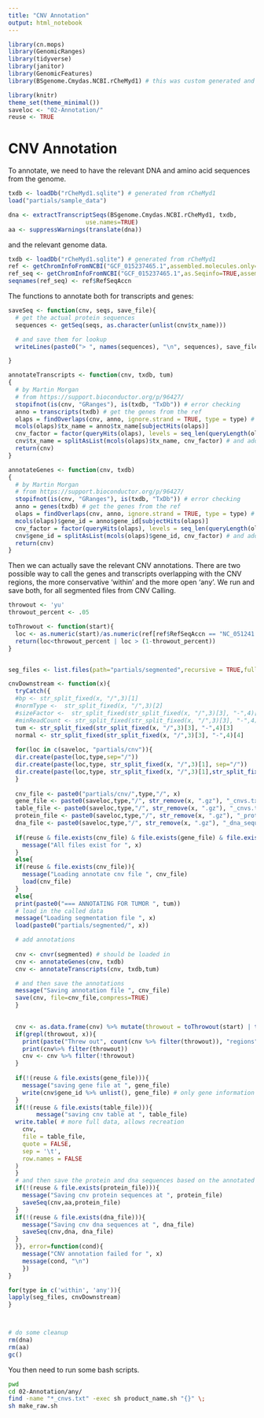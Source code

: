 ```yaml
---
title: "CNV Annotation"
output: html_notebook
---
```

```r
library(cn.mops)
library(GenomicRanges)
library(tidyverse)
library(janitor)
library(GenomicFeatures)
library(BSgenome.Cmydas.NCBI.rCheMyd1) # this was custom generated and should be provided in the GitHub

library(knitr)
theme_set(theme_minimal())
saveloc <- "02-Annotation/"
reuse <- TRUE
```

# CNV Annotation 
To annotate, we need to have the relevant DNA and amino acid sequences from the genome. 
```r
txdb <- loadDb("rCheMyd1.sqlite") # generated from rCheMyd1 
load("partials/sample_data")

dna <- extractTranscriptSeqs(BSgenome.Cmydas.NCBI.rCheMyd1, txdb,
                      use.names=TRUE)
aa <- suppressWarnings(translate(dna))
```
and  the relevant genome data. 
```r
txdb <- loadDb("rCheMyd1.sqlite") # generated from rCheMyd1 
ref <- getChromInfoFromNCBI("GCF_015237465.1",assembled.molecules.only=TRUE,assembly.units = "Primary Assembly")
ref_seq <- getChromInfoFromNCBI("GCF_015237465.1",as.Seqinfo=TRUE,assembled.molecules.only=TRUE,assembly.units = "Primary Assembly")
seqnames(ref_seq) <- ref$RefSeqAccn
```
The functions to annotate both for transcripts and genes: 
```r
saveSeq <- function(cnv, seqs, save_file){
  # get the actual protein sequences
  sequences <- getSeq(seqs, as.character(unlist(cnv$tx_name)))

  # and save them for lookup
  writeLines(paste0("> ", names(sequences), "\n", sequences), save_file)

}

annotateTranscripts <- function(cnv, txdb, tum)
{
  # by Martin Morgan
  # from https://support.bioconductor.org/p/96427/
  stopifnot(is(cnv, "GRanges"), is(txdb, "TxDb")) # error checking
  anno = transcripts(txdb) # get the genes from the ref
  olaps = findOverlaps(cnv, anno, ignore.strand = TRUE, type = type) # find the overlaps
  mcols(olaps)$tx_name = anno$tx_name[subjectHits(olaps)]
  cnv_factor = factor(queryHits(olaps), levels = seq_len(queryLength(olaps)))
  cnv$tx_name = splitAsList(mcols(olaps)$tx_name, cnv_factor) # and add them to the cnvs
  return(cnv)
}

annotateGenes <- function(cnv, txdb)
{
  # by Martin Morgan
  # from https://support.bioconductor.org/p/96427/
  stopifnot(is(cnv, "GRanges"), is(txdb, "TxDb")) # error checking
  anno = genes(txdb) # get the genes from the ref
  olaps = findOverlaps(cnv, anno, ignore.strand = TRUE, type = type) # find the overlaps
  mcols(olaps)$gene_id = anno$gene_id[subjectHits(olaps)]
  cnv_factor = factor(queryHits(olaps), levels = seq_len(queryLength(olaps)))
  cnv$gene_id = splitAsList(mcols(olaps)$gene_id, cnv_factor) # and add them to the cnvs
  return(cnv)
}
```

Then we can actually save the relevant CNV annotations. There are two possible way to call the genes and transcripts overlapping with the CNV regions, the more conservative 'within' and the more open 'any'. We run and save both, for all segmented files from CNV Calling. 
```r
throwout <- 'yu'
throwout_percent <- .05

toThrowout <- function(start){
  loc <- as.numeric(start)/as.numeric(ref[ref$RefSeqAccn == "NC_051241.1",]$SequenceLength)
  return(loc<throwout_percent | loc > (1-throwout_percent))
}


seg_files <- list.files(path="partials/segmented",recursive = TRUE,full.names = FALSE)

cnvDownstream <- function(x){
  tryCatch({
  #bp <- str_split_fixed(x, "/",3)[1]
  #normType <-  str_split_fixed(x, "/",3)[2]
  #sizeFactor <-  str_split_fixed(str_split_fixed(x, "/",3)[3], "-",4)[1]
  #minReadCount <- str_split_fixed(str_split_fixed(x, "/",3)[3], "-",4)[2]
  tum <- str_split_fixed(str_split_fixed(x, "/",3)[3], "-",4)[3]
  normal <- str_split_fixed(str_split_fixed(x, "/",3)[3], "-",4)[4]
  
  for(loc in c(saveloc, "partials/cnv")){
  dir.create(paste(loc,type,sep="/"))
  dir.create(paste(loc,type, str_split_fixed(x, "/",3)[1], sep="/"))
  dir.create(paste(loc,type, str_split_fixed(x, "/",3)[1],str_split_fixed(x, "/",3)[2], sep="/"))
  }
  
  cnv_file <- paste0("partials/cnv/",type,"/", x)
  gene_file <- paste0(saveloc,type,"/", str_remove(x, ".gz"), "_cnvs.txt")
  table_file <- paste0(saveloc,type,"/", str_remove(x, ".gz"), "_cnvs.tsv")
  protein_file <- paste0(saveloc,type,"/", str_remove(x, ".gz"), "_protein_sequences.txt")
  dna_file <- paste0(saveloc,type,"/", str_remove(x, ".gz"), "_dna_sequences.txt")
  
  if(reuse & file.exists(cnv_file) & file.exists(gene_file) & file.exists(table_file) & file.exists(protein_file) & file.exists(dna_file)){
    message("All files exist for ", x)
  }
  else{
  if(reuse & file.exists(cnv_file)){
    message("Loading annotate cnv file ", cnv_file)
    load(cnv_file)
  }
  else{
  print(paste0("=== ANNOTATING FOR TUMOR ", tum))
  # load in the called data
  message("Loading segmentation file ", x)
  load(paste0("partials/segmented/", x))

  # add annotations
  
  cnv <- cnvr(segmented) # should be loaded in 
  cnv <- annotateGenes(cnv, txdb)
  cnv <- annotateTranscripts(cnv, txdb,tum)

  # and then save the annotations
  message("Saving annotation file ", cnv_file)
  save(cnv, file=cnv_file,compress=TRUE)
  }

    
  cnv <- as.data.frame(cnv) %>% mutate(throwout = toThrowout(start) | toThrowout(end))
  if(grepl(throwout, x)){
    print(paste("Threw out", count(cnv %>% filter(throwout)), "regions"))
    print(cnv%>% filter(throwout))
    cnv <- cnv %>% filter(!throwout)
  }
  
  if(!(reuse & file.exists(gene_file))){
    message("saving gene file at ", gene_file)
    write(cnv$gene_id %>% unlist(), gene_file) # only gene information
  }
  if(!(reuse & file.exists(table_file))){
        message("saving cnv table at ", table_file)
  write.table( # more full data, allows recreation
    cnv,
    file = table_file,
    quote = FALSE,
    sep = '\t',
    row.names = FALSE
  )
  }
  # and then save the protein and dna sequences based on the annotated genes
  if(!(reuse & file.exists(protein_file))){
    message("Saving cnv protein sequences at ", protein_file)
    saveSeq(cnv,aa,protein_file)
  }
  if(!(reuse & file.exists(dna_file))){
    message("Saving cnv dna sequences at ", dna_file)
    saveSeq(cnv,dna, dna_file)
  }
  }}, error=function(cond){
    message("CNV annotation failed for ", x) 
    message(cond, "\n")
    })
}

for(type in c('within', 'any')){
lapply(seg_files, cnvDownstream)
}



# do some cleanup
rm(dna)
rm(aa)
gc()
```
You then need to run some bash scripts. 
```bash
pwd
cd 02-Annotation/any/
find -name "*_cnvs.txt" -exec sh product_name.sh "{}" \;
sh make_raw.sh 
```

